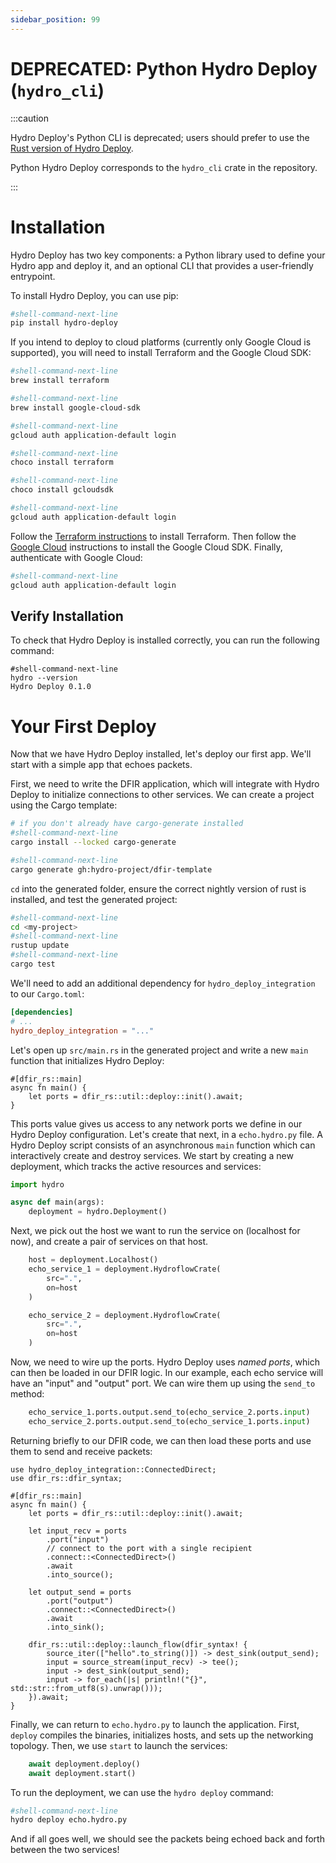 ```yaml
---
sidebar_position: 99
---
```



# DEPRECATED: Python Hydro Deploy (`hydro_cli`)

:::caution

Hydro Deploy's Python CLI is deprecated; users should prefer to use the [Rust version of Hydro Deploy](/docs/hydro/deploy).

Python Hydro Deploy corresponds to the `hydro_cli` crate in the repository.

:::

# Installation
Hydro Deploy has two key components: a Python library used to define your Hydro app and deploy it, and an optional CLI that provides a user-friendly entrypoint.

To install Hydro Deploy, you can use pip:

```bash
#shell-command-next-line
pip install hydro-deploy
```

If you intend to deploy to cloud platforms (currently only Google Cloud is supported), you will need to install Terraform and the Google Cloud SDK:

<Tabs groupId="operating-systems">
<TabItem value="mac" label="macOS">

```bash
#shell-command-next-line
brew install terraform

#shell-command-next-line
brew install google-cloud-sdk

#shell-command-next-line
gcloud auth application-default login
```

</TabItem>
<TabItem value="win" label="Windows">

```bash
#shell-command-next-line
choco install terraform

#shell-command-next-line
choco install gcloudsdk

#shell-command-next-line
gcloud auth application-default login
```

</TabItem>
<TabItem value="linux" label="Linux">

Follow the [Terraform instructions](https://developer.hashicorp.com/terraform/tutorials/gcp-get-started/install-cli) to install Terraform. Then follow the [Google Cloud](https://cloud.google.com/sdk/docs/install#linux) instructions to install the Google Cloud SDK. Finally, authenticate with Google Cloud:

```bash
#shell-command-next-line
gcloud auth application-default login
```

</TabItem>
</Tabs>

## Verify Installation
To check that Hydro Deploy is installed correctly, you can run the following command:

```console
#shell-command-next-line
hydro --version
Hydro Deploy 0.1.0
```

# Your First Deploy
Now that we have Hydro Deploy installed, let's deploy our first app. We'll start with a simple app that echoes packets.

First, we need to write the DFIR application, which will integrate with Hydro Deploy to initialize connections to other services. We can create a project using the Cargo template:

```bash
# if you don't already have cargo-generate installed
#shell-command-next-line
cargo install --locked cargo-generate

#shell-command-next-line
cargo generate gh:hydro-project/dfir-template
```

`cd` into the generated folder, ensure the correct nightly version of rust is installed, and test the generated project:
```bash
#shell-command-next-line
cd <my-project>
#shell-command-next-line
rustup update
#shell-command-next-line
cargo test
```

We'll need to add an additional dependency for `hydro_deploy_integration` to our `Cargo.toml`:

```toml
[dependencies]
# ...
hydro_deploy_integration = "..."
```

Let's open up `src/main.rs` in the generated project and write a new `main` function that initializes Hydro Deploy:

```rust,ignore
#[dfir_rs::main]
async fn main() {
    let ports = dfir_rs::util::deploy::init().await;
}
```

This ports value gives us access to any network ports we define in our Hydro Deploy configuration. Let's create that next, in a `echo.hydro.py` file. A Hydro Deploy script consists of an asynchronous `main` function which can interactively create and destroy services. We start by creating a new deployment, which tracks the active resources and services:

```python
import hydro

async def main(args):
    deployment = hydro.Deployment()
```

Next, we pick out the host we want to run the service on (localhost for now), and create a pair of services on that host.

```python
    host = deployment.Localhost()
    echo_service_1 = deployment.HydroflowCrate(
        src=".",
        on=host
    )

    echo_service_2 = deployment.HydroflowCrate(
        src=".",
        on=host
    )
```

Now, we need to wire up the ports. Hydro Deploy uses _named ports_, which can then be loaded in our DFIR logic. In our example, each echo service will have an "input" and "output" port. We can wire them up using the `send_to` method:

```python
    echo_service_1.ports.output.send_to(echo_service_2.ports.input)
    echo_service_2.ports.output.send_to(echo_service_1.ports.input)
```

Returning briefly to our DFIR code, we can then load these ports and use them to send and receive packets:

```rust,ignore
use hydro_deploy_integration::ConnectedDirect;
use dfir_rs::dfir_syntax;

#[dfir_rs::main]
async fn main() {
    let ports = dfir_rs::util::deploy::init().await;

    let input_recv = ports
        .port("input")
        // connect to the port with a single recipient
        .connect::<ConnectedDirect>()
        .await
        .into_source();

    let output_send = ports
        .port("output")
        .connect::<ConnectedDirect>()
        .await
        .into_sink();

    dfir_rs::util::deploy::launch_flow(dfir_syntax! {
        source_iter(["hello".to_string()]) -> dest_sink(output_send);
        input = source_stream(input_recv) -> tee();
        input -> dest_sink(output_send);
        input -> for_each(|s| println!("{}", std::str::from_utf8(s).unwrap()));
    }).await;
}
```

Finally, we can return to `echo.hydro.py` to launch the application. First, `deploy` compiles the binaries, initializes hosts, and sets up the networking topology. Then, we use `start` to launch the services:

```python
    await deployment.deploy()
    await deployment.start()
```

To run the deployment, we can use the `hydro deploy` command:

```bash
#shell-command-next-line
hydro deploy echo.hydro.py
```

And if all goes well, we should see the packets being echoed back and forth between the two services!

